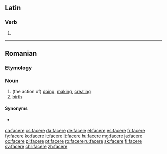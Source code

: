 ==Latin==
===Verb===
{{la-verb-form|facere}}

# {{inflection of|faciō||pres|actv|inf|lang=la}}

----

==Romanian==

===Etymology===
{{suffix|face|re|lang=ro}}

===Noun===
{{ro-noun|f|faceri}}

# (the action of) [[doing]], [[making]], [[creating]]
# [[birth]]

====Synonyms====
* {{sense|birth}} {{l|ro|naștere}}

[[ca:facere]]
[[cs:facere]]
[[da:facere]]
[[de:facere]]
[[el:facere]]
[[es:facere]]
[[fr:facere]]
[[fy:facere]]
[[ko:facere]]
[[it:facere]]
[[lt:facere]]
[[hu:facere]]
[[mg:facere]]
[[ja:facere]]
[[oc:facere]]
[[pl:facere]]
[[pt:facere]]
[[ro:facere]]
[[ru:facere]]
[[sk:facere]]
[[fi:facere]]
[[sv:facere]]
[[chr:facere]]
[[zh:facere]]